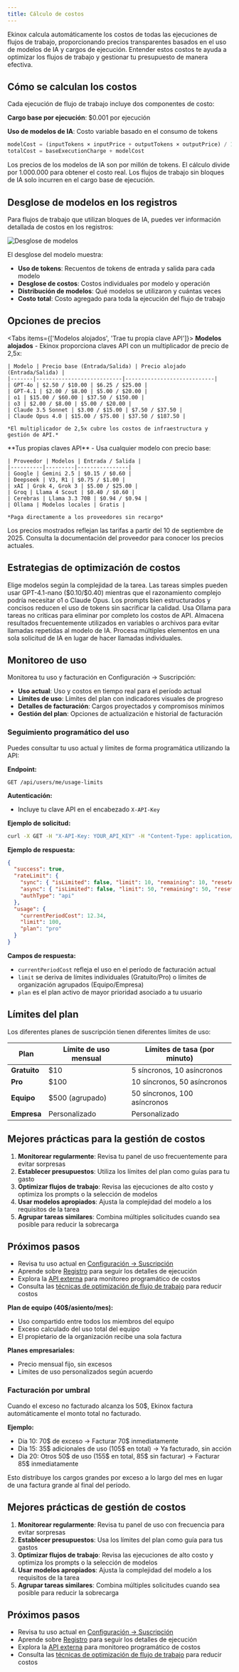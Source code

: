 ```yaml
---
title: Cálculo de costos
---
```



Ekinox calcula automáticamente los costos de todas las ejecuciones de flujos de trabajo, proporcionando precios transparentes basados en el uso de modelos de IA y cargos de ejecución. Entender estos costos te ayuda a optimizar los flujos de trabajo y gestionar tu presupuesto de manera efectiva.

## Cómo se calculan los costos

Cada ejecución de flujo de trabajo incluye dos componentes de costo:

**Cargo base por ejecución**: $0.001 por ejecución

**Uso de modelos de IA**: Costo variable basado en el consumo de tokens

```javascript
modelCost = (inputTokens × inputPrice + outputTokens × outputPrice) / 1,000,000
totalCost = baseExecutionCharge + modelCost
```

<Callout type="info">
  Los precios de los modelos de IA son por millón de tokens. El cálculo divide por 1.000.000 para obtener el costo real. Los flujos de trabajo sin bloques de IA solo incurren en el cargo base de ejecución.
</Callout>

## Desglose de modelos en los registros

Para flujos de trabajo que utilizan bloques de IA, puedes ver información detallada de costos en los registros:

<div className="flex justify-center">
  <Image
    src="/static/logs/logs-cost.png"
    alt="Desglose de modelos"
    width={600}
    height={400}
    className="my-6"
  />
</div>

El desglose del modelo muestra:
- **Uso de tokens**: Recuentos de tokens de entrada y salida para cada modelo
- **Desglose de costos**: Costos individuales por modelo y operación
- **Distribución de modelos**: Qué modelos se utilizaron y cuántas veces
- **Costo total**: Costo agregado para toda la ejecución del flujo de trabajo

## Opciones de precios

<Tabs items={['Modelos alojados', 'Trae tu propia clave API']}>
  <Tab>
    **Modelos alojados** - Ekinox proporciona claves API con un multiplicador de precio de 2,5x:

    | Modelo | Precio base (Entrada/Salida) | Precio alojado (Entrada/Salida) |
    |-------|---------------------------|----------------------------|
    | GPT-4o | $2.50 / $10.00 | $6.25 / $25.00 |
    | GPT-4.1 | $2.00 / $8.00 | $5.00 / $20.00 |
    | o1 | $15.00 / $60.00 | $37.50 / $150.00 |
    | o3 | $2.00 / $8.00 | $5.00 / $20.00 |
    | Claude 3.5 Sonnet | $3.00 / $15.00 | $7.50 / $37.50 |
    | Claude Opus 4.0 | $15.00 / $75.00 | $37.50 / $187.50 |

    *El multiplicador de 2,5x cubre los costos de infraestructura y gestión de API.*
  </Tab>

  <Tab>
    **Tus propias claves API** - Usa cualquier modelo con precio base:

    | Proveedor | Modelos | Entrada / Salida |
    |----------|---------|----------------|
    | Google | Gemini 2.5 | $0.15 / $0.60 |
    | Deepseek | V3, R1 | $0.75 / $1.00 |
    | xAI | Grok 4, Grok 3 | $5.00 / $25.00 |
    | Groq | Llama 4 Scout | $0.40 / $0.60 |
    | Cerebras | Llama 3.3 70B | $0.94 / $0.94 |
    | Ollama | Modelos locales | Gratis |

    *Paga directamente a los proveedores sin recargo*
  </Tab>
</Tabs>

<Callout type="warning">
  Los precios mostrados reflejan las tarifas a partir del 10 de septiembre de 2025. Consulta la documentación del proveedor para conocer los precios actuales.
</Callout>

## Estrategias de optimización de costos

<Accordions>
  <Accordion title="Selección de modelos">
    Elige modelos según la complejidad de la tarea. Las tareas simples pueden usar GPT-4.1-nano ($0.10/$0.40) mientras que el razonamiento complejo podría necesitar o1 o Claude Opus.
  </Accordion>

  <Accordion title="Ingeniería de prompts">
    Los prompts bien estructurados y concisos reducen el uso de tokens sin sacrificar la calidad.
  </Accordion>

  <Accordion title="Modelos locales">
    Usa Ollama para tareas no críticas para eliminar por completo los costos de API.
  </Accordion>

  <Accordion title="Almacenamiento en caché y reutilización">
    Almacena resultados frecuentemente utilizados en variables o archivos para evitar llamadas repetidas al modelo de IA.
  </Accordion>

  <Accordion title="Procesamiento por lotes">
    Procesa múltiples elementos en una sola solicitud de IA en lugar de hacer llamadas individuales.
  </Accordion>
</Accordions>

## Monitoreo de uso

Monitorea tu uso y facturación en Configuración → Suscripción:

- **Uso actual**: Uso y costos en tiempo real para el período actual
- **Límites de uso**: Límites del plan con indicadores visuales de progreso
- **Detalles de facturación**: Cargos proyectados y compromisos mínimos
- **Gestión del plan**: Opciones de actualización e historial de facturación

### Seguimiento programático del uso

Puedes consultar tu uso actual y límites de forma programática utilizando la API:

**Endpoint:**

```text
GET /api/users/me/usage-limits
```

**Autenticación:**
- Incluye tu clave API en el encabezado `X-API-Key`

**Ejemplo de solicitud:**

```bash
curl -X GET -H "X-API-Key: YOUR_API_KEY" -H "Content-Type: application/json" https://www.ekinox.app/api/users/me/usage-limits
```

**Ejemplo de respuesta:**

```json
{
  "success": true,
  "rateLimit": {
    "sync": { "isLimited": false, "limit": 10, "remaining": 10, "resetAt": "2025-09-08T22:51:55.999Z" },
    "async": { "isLimited": false, "limit": 50, "remaining": 50, "resetAt": "2025-09-08T22:51:56.155Z" },
    "authType": "api"
  },
  "usage": {
    "currentPeriodCost": 12.34,
    "limit": 100,
    "plan": "pro"
  }
}
```

**Campos de respuesta:**
- `currentPeriodCost` refleja el uso en el período de facturación actual
- `limit` se deriva de límites individuales (Gratuito/Pro) o límites de organización agrupados (Equipo/Empresa)
- `plan` es el plan activo de mayor prioridad asociado a tu usuario

## Límites del plan

Los diferentes planes de suscripción tienen diferentes límites de uso:

| Plan | Límite de uso mensual | Límites de tasa (por minuto) |
|------|-------------------|-------------------------|
| **Gratuito** | $10 | 5 síncronos, 10 asíncronos |
| **Pro** | $100 | 10 síncronos, 50 asíncronos |
| **Equipo** | $500 (agrupado) | 50 síncronos, 100 asíncronos |
| **Empresa** | Personalizado | Personalizado |

## Mejores prácticas para la gestión de costos

1. **Monitorear regularmente**: Revisa tu panel de uso frecuentemente para evitar sorpresas
2. **Establecer presupuestos**: Utiliza los límites del plan como guías para tu gasto
3. **Optimizar flujos de trabajo**: Revisa las ejecuciones de alto costo y optimiza los prompts o la selección de modelos
4. **Usar modelos apropiados**: Ajusta la complejidad del modelo a los requisitos de la tarea
5. **Agrupar tareas similares**: Combina múltiples solicitudes cuando sea posible para reducir la sobrecarga

## Próximos pasos

- Revisa tu uso actual en [Configuración → Suscripción](https://www.ekinox.app/settings/subscription)
- Aprende sobre [Registro](/execution/logging) para seguir los detalles de ejecución
- Explora la [API externa](/execution/api) para monitoreo programático de costos
- Consulta las [técnicas de optimización de flujo de trabajo](/blocks) para reducir costos

**Plan de equipo (40$/asiento/mes):**
- Uso compartido entre todos los miembros del equipo
- Exceso calculado del uso total del equipo
- El propietario de la organización recibe una sola factura

**Planes empresariales:**
- Precio mensual fijo, sin excesos
- Límites de uso personalizados según acuerdo

### Facturación por umbral

Cuando el exceso no facturado alcanza los 50$, Ekinox factura automáticamente el monto total no facturado.

**Ejemplo:**
- Día 10: 70$ de exceso → Facturar 70$ inmediatamente
- Día 15: 35$ adicionales de uso (105$ en total) → Ya facturado, sin acción
- Día 20: Otros 50$ de uso (155$ en total, 85$ sin facturar) → Facturar 85$ inmediatamente

Esto distribuye los cargos grandes por exceso a lo largo del mes en lugar de una factura grande al final del período.

## Mejores prácticas de gestión de costos

1. **Monitorear regularmente**: Revisa tu panel de uso con frecuencia para evitar sorpresas
2. **Establecer presupuestos**: Usa los límites del plan como guía para tus gastos
3. **Optimizar flujos de trabajo**: Revisa las ejecuciones de alto costo y optimiza los prompts o la selección de modelos
4. **Usar modelos apropiados**: Ajusta la complejidad del modelo a los requisitos de la tarea
5. **Agrupar tareas similares**: Combina múltiples solicitudes cuando sea posible para reducir la sobrecarga

## Próximos pasos

- Revisa tu uso actual en [Configuración → Suscripción](https://sim.ai/settings/subscription)
- Aprende sobre [Registro](/execution/logging) para seguir los detalles de ejecución
- Explora la [API externa](/execution/api) para monitoreo programático de costos
- Consulta las [técnicas de optimización de flujo de trabajo](/blocks) para reducir costos